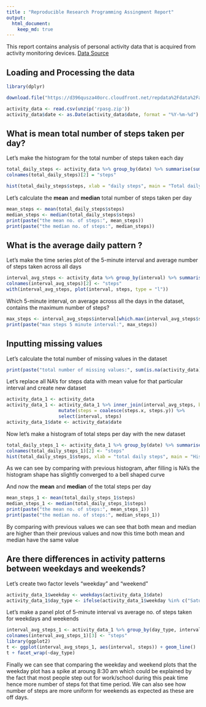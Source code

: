 ```yaml
---
title : "Reproducible Research Programming Assingment Report"
output: 
  html_document:
    keep_md: true
---
```

This report contains analysis of personal activity data that is acquired from activity monitoring devices.
[Data Source](https://d396qusza40orc.cloudfront.net/repdata%2Fdata%2Factivity.zip)

## Loading and Processing the data 

```r
library(dplyr)

download.file("https://d396qusza40orc.cloudfront.net/repdata%2Fdata%2Factivity.zip", destfile = 'rpasg.zip')

activity_data <- read.csv(unzip('rpasg.zip'))
activity_data$date <- as.Date(activity_data$date, format = "%Y-%m-%d")
```

## What is mean total number of steps taken per day?
Let's make the histogram for the total number of steps taken each day
```r
total_daily_steps <- activity_data %>% group_by(date) %>% summarise(sum(steps, na.rm = TRUE))
colnames(total_daily_steps)[2] = "steps"

hist(total_daily_steps$steps, xlab = "daily steps", main = "Total daily steps histogram")
```

Let's calculate the **mean** and **median** total number of steps taken per day
```r
mean_steps <- mean(total_daily_steps$steps)
median_steps <- median(total_daily_steps$steps)
print(paste("the mean no. of steps:", mean_steps))
print(paste("the median no. of steps:", median_steps))
```

## What is the average daily pattern ?
Let's make the time series plot of the 5-minute interval and average number of steps taken across all days
```r
interval_avg_steps <- activity_data %>% group_by(interval) %>% summarise(mean(steps, na.rm = TRUE))
colnames(interval_avg_steps)[2] <- "steps"
with(interval_avg_steps, plot(interval, steps, type = "l"))
```

Which 5-minute interval, on average across all the days in the dataset, contains the maximum number of steps?
```r
max_steps <- interval_avg_steps$interval[which.max(interval_avg_steps$steps)]
print(paste("max steps 5 minute interval:", max_steps))
```

## Inputting missing values
Let's calculate the total number of missing values in the dataset
```r
print(paste("total number of missing values:", sum(is.na(activity_data))))
```
Let's replace all NA's for steps data with mean value for that particular interval and create new dataset
```r
activity_data_1 <- activity_data
activity_data_1 <- activity_data_1 %>% inner_join(interval_avg_steps, by= "interval") %>% 
                   mutate(steps = coalesce(steps.x, steps.y)) %>%
                   select(interval, steps)
activity_data_1$date <- activity_data$date
```
Now let's make a histogram of total steps per day with the new dataset
```r
total_daily_steps_1 <- activity_data_1 %>% group_by(date) %>% summarise(sum(steps, na.rm = TRUE))
colnames(total_daily_steps_1)[2] <- "steps"
hist(total_daily_steps_1$steps, xlab = "total daily steps", main = "Histogram of total daily steps after filling in NA's")
```

As we can see by comparing with previous histogram, after filling is NA's the histogram shape has slightly converged to a bell shaped curve

And now the **mean** and **median** of the total steps per day
```r
mean_steps_1 <- mean(total_daily_steps_1$steps)
median_steps_1 <- median(total_daily_steps_1$steps)
print(paste("the mean no. of steps:", mean_steps_1))
print(paste("the median no. of steps:", median_steps_1))
```
By comparing with previous values we can see that both mean and median are higher than their previous values and now this
time both mean and median have the same value

## Are there differences in activity patterns between weekdays and weekends?
Let's create two factor levels "weekday" and "weekend"
```r
activity_data_1$weekday <- weekdays(activity_data_1$date)
activity_data_1$day_type <- ifelse(activity_data_1$weekday %in% c("Saturday", "Sunday"), "weekend", "weekday")
```
Let's make a panel plot of 5-minute interval vs average no. of steps taken for weekdays and weekends
```r
interval_avg_steps_1 <- activity_data_1 %>% group_by(day_type, interval) %>% summarise(mean(steps, na.rm = TRUE))
colnames(interval_avg_steps_1)[3] <- "steps"
library(ggplot2)
t <- ggplot(interval_avg_steps_1, aes(interval, steps)) + geom_line()
t + facet_wrap(~day_type)
```

Finally we can see that comparing the weekday and weekend plots that the weekday plot has a spike at aroung 8:30 am which could be explained by the fact that most people step out for work/school during this peak time hence more number of steps fot that time period. We can also see how number of steps are more uniform for weekends as expected as these are off days.
